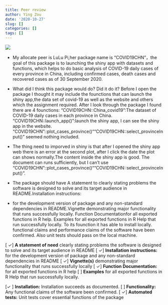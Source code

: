 ```yaml
---
title: Peer review
author: Ying Zou
date: '2020-10-27'
slug: []
categories: []
tags: []
---
```

![](/img/pi.jpg)

* My allocate peer is LuLu Pi,her package name is “COVID19CHN”，the goal of this package is to launching the shiny app with datasets and functions, which helps to do basic analysis of COVID-19 daily cases of every province in China, including confirmed cases, death cases and recovered cases as of 30 September 2020. 

* What did I think this package would do? Did it do it?
Before I open the package I thought it may include the founctions that can launch the shiny app,the data set of covid-19 as well as the website and others which the assignment required. 
After I look through the package I found there are 4 founctions:
"COVID19CHN::China_covid19":The dataset of COVID-19 daily cases in each province in China.
"COVID19CHN::launch_app()":launch the shiny app, I can see the shiny app in the website.
"COVID19CHN"::plot_cases_province()""COVID19CHN::select_provinceInput()" seemed nothing included.



* The thing need to imporved in shiny is that after I opened the shiny app web there is an error at the second plot, after I click the date the plot can shows normally.The content inside the shiny app is good.
The document can runs sufficiently, but I can't use "COVID19CHN"::plot_cases_province()""COVID19CHN::select_provinceInput()".




* The package should have A statement to clearly stating problems the software is designed to solve and its target audience in README.Installation instructions:
* for the development version of package and any non-standard dependencies in README.Vignette demonstrating major functionality that runs successfully locally. Function Documentationfor all exported functions in R help. Examples for all exported functions in R Help that run successfully locally.
To its founction it has able to install locally. functional claims and performance claims of the software have been confirmed. Also unit tests should pass on the local machine.

[ ✓] **A statement of need** clearly stating problems the software is designed to solve and its target audience in README
[ ✓] **Installation instructions:** for the development version of package and any non-standard dependencies in README
[ ✓] **Vignette(s)** demonstrating major functionality that runs successfully locally
[ ✓] **Function Documentation:** for all exported functions in R help
[ ] **Examples** for all exported functions in R Help that run successfully locally.

 [✓ ] **Installation:** Installation succeeds as documented.
 [ ] **Functionality:** Any functional claims of the software been confirmed.
 [ ✓] **Automated tests:** Unit tests cover essential functions of the package